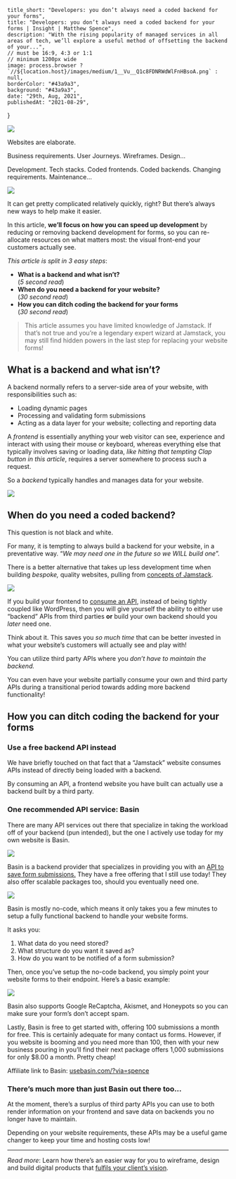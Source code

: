 
    title_short: "Developers: you don’t always need a coded backend for your forms",
    title: "Developers: you don’t always need a coded backend for your forms | Insight | Matthew Spence",
    description: "With the rising popularity of managed services in all areas of tech, we’ll explore a useful method of offsetting the backend of your...",
    // must be 16:9, 4:3 or 1:1
    // minimum 1200px wide
    image: process.browser ? `//${location.host}/images/medium/1__Vu__Q1c8FDNRWdWlFnHBsoA.png` : null,
    borderColor: "#43a9a3",
    background: "#43a9a3",
    date: "29th, Aug, 2021",
    publishedAt: "2021-08-29",
}

![](/images/medium/1__Vu__Q1c8FDNRWdWlFnHBsoA.png)

Websites are elaborate.

Business requirements. User Journeys. Wireframes. Design…

Development. Tech stacks. Coded frontends. Coded backends. Changing requirements. Maintenance…

![](/images/medium/1__fGSmfewHrExhmkaRgGNzkQ.png)

It can get pretty complicated relatively quickly, right? But there’s always new ways to help make it easier.

In this article, **we’ll focus on how you can speed up development** by reducing or removing backend development for forms, so you can re-allocate resources on what matters most: the visual front-end your customers actually see.

_This article is split in 3 easy steps_:

*   **What is a backend and what isn’t?**   
    (_5 second read_)
*   **When do you need a backend for your website?**   
    (_30 second read_)
*   **How you can ditch coding the backend for your forms**   
    (_30 second read_)

> This article assumes you have limited knowledge of Jamstack. If that’s not true and you’re a legendary expert wizard at Jamstack, you may still find hidden powers in the last step for replacing your website forms!

## What is a backend and what isn’t?

A backend normally refers to a server-side area of your website, with responsibilities such as:

*   Loading dynamic pages
*   Processing and validating form submissions
*   Acting as a data layer for your website; collecting and reporting data

A _frontend_ is essentially anything your web visitor can see, experience and interact with using their mouse or keyboard, whereas everything else that typically involves saving or loading data, _like hitting that tempting Clap button in this article_, requires a server somewhere to process such a request.

So a _backend_ typically handles and manages data for your website.

![](/images/medium/0__sutLKhvAALg__wZTk.png)

## When do you need a coded backend?

This question is not black and white.

For many, it is tempting to always build a backend for your website, in a preventative way. “_We may need one in the future so we WILL build one_”.

There is a better alternative that takes up less development time when building _bespoke,_ quality websites, pulling from [concepts of Jamstack](https://jamstack.org/).

![](/images/medium/0__qYEysNCr2UxuSCIc.jpg)

If you build your frontend to [consume an API](https://jamstack.org/what-is-jamstack/), instead of being tightly coupled like WordPress, then you will give yourself the ability to either use “backend” APIs from third parties **or** build your own backend should you _later_ need one.

Think about it. This saves you _so much time_ that can be better invested in what your website’s customers will actually see and play with!

You can utilize third party APIs where you _don’t have to maintain the backend._

You can even have your website partially consume your own and third party APIs during a transitional period towards adding more backend functionality!

## How you can ditch coding the backend for your forms

### Use a free backend API instead

We have briefly touched on that fact that a “Jamstack” website consumes APIs instead of directly being loaded with a backend.

By consuming an API, a frontend website you have built can actually use a backend built by a third party.

### One recommended API service: Basin

There are many API services out there that specialize in taking the workload off of your backend (pun intended), but the one I actively use today for my own website is Basin.

![](/images/medium/1__Lm0GoVfkFUNGaZ0jYqfcyQ.png)

Basin is a backend provider that specializes in providing you with an [API to save form submissions.](https://usebasin.com/?via=spence) They have a free offering that I still use today! They also offer scalable packages too, should you eventually need one.

![](/images/medium/1__n6l__O66toxxpuSVX6TkZhA.png)

Basin is mostly no-code, which means it only takes you a few minutes to setup a fully functional backend to handle your website forms.

It asks you:

1.  What data do you need stored?
2.  What structure do you want it saved as?
3.  How do you want to be notified of a form submission?

Then, once you’ve setup the no-code backend, you simply point your website forms to their endpoint. Here’s a basic example:

![](/images/medium/1__G8bc0__ECnvwl1tE3lcr3yQ.png)

Basin also supports Google ReCaptcha, Akismet, and Honeypots so you can make sure your form’s don’t accept spam.

Lastly, Basin is free to get started with, offering 100 submissions a month for free. This is certainly adequate for many contact us forms. However, if you website is booming and you need more than 100, then with your new business pouring in you’ll find their next package offers 1,000 submissions for only $8.00 a month. Pretty cheap!

Affiliate link to Basin: [usebasin.com/?via=spence](https://usebasin.com/?via=spence)

### There’s much more than just Basin out there too…

At the moment, there’s a surplus of third party APIs you can use to both render information on your frontend and save data on backends you no longer have to maintain.

Depending on your website requirements, these APIs may be a useful game changer to keep your time and hosting costs low!

---

_Read more_: Learn how there’s an easier way for you to wireframe, design and build digital products that [fulfils your client’s vision](https://medium.com/@mrspencehimself/is-there-an-easier-way-to-wireframe-design-build-digital-products-that-fulfils-a-clients-vision-4f964384e921).
